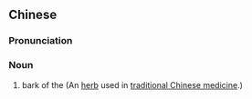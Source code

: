 {{also|厚朴}}
==Chinese==
{{zh-forms|s=厚朴}}

===Pronunciation===
{{zh-pron
|m=hòu朴
|cat=n
}}

===Noun===
{{zh-noun}}

# bark of the {{taxlink|Magnolia officinalis|species|noshow=1}} (An [[herb]] used in [[traditional Chinese medicine]].)